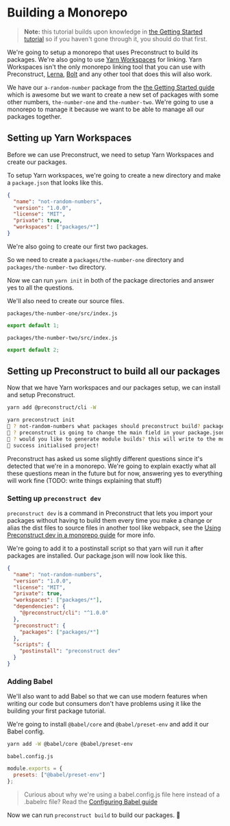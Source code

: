 # Building a Monorepo

> **Note:** this tutorial builds upon knowledge in [the Getting Started tutorial](/tutorials) so if you haven't gone through it, you should do that first.

We're going to setup a monorepo that uses Preconstruct to build its packages. We're also going to use [Yarn Workspaces](https://yarnpkg.com/en/docs/workspaces) for linking. Yarn Workspaces isn't the only monorepo linking tool that you can use with Preconstruct, [Lerna](https://github.com/lerna/lerna), [Bolt](https://github.com/boltpkg/bolt) and any other tool that does this will also work.

We have our `a-random-number` package from the [the Getting Started guide](/getting-started) which is awesome but we want to create a new set of packages with some other numbers, `the-number-one` and `the-number-two`. We're going to use a monorepo to manage it because we want to be able to manage all our packages together.

## Setting up Yarn Workspaces

Before we can use Preconstruct, we need to setup Yarn Workspaces and create our packages.

To setup Yarn workspaces, we're going to create a new directory and make a `package.json` that looks like this.

```json
{
  "name": "not-random-numbers",
  "version": "1.0.0",
  "license": "MIT",
  "private": true,
  "workspaces": ["packages/*"]
}
```

We're also going to create our first two packages.

So we need to create a `packages/the-number-one` directory and `packages/the-number-two` directory.

Now we can run `yarn init` in both of the package directories and answer yes to all the questions.

We'll also need to create our source files.

`packages/the-number-one/src/index.js`

```jsx
export default 1;
```

`packages/the-number-two/src/index.js`

```jsx
export default 2;
```

## Setting up Preconstruct to build all our packages

Now that we have Yarn workspaces and our packages setup, we can install and setup Preconstruct.

```bash
yarn add @preconstruct/cli -W
```

```bash
yarn preconstruct init
🎁 ? not-random-numbers what packages should preconstruct build? packages/*
🎁 ? preconstruct is going to change the main field in your package.json, are you okay with that? (Press <space> to select, <a> to toggle all, <i> to invert selection)the-number-one, the-number-two
🎁 ? would you like to generate module builds? this will write to the module field in your package.json (Press <space> to select, <a> to toggle all, <i> to invert selection)the-number-one, the-number-two
🎁 success initialised project!
```

Preconstruct has asked us some slightly different questions since it's detected that we're in a monorepo. We're going to explain exactly what all these questions mean in the future but for now, answering yes to everything will work fine (TODO: write things explaining that stuff)

### Setting up `preconstruct dev`

`preconstruct dev` is a command in Preconstruct that lets you import your packages without having to build them every time you make a change or alias the dist files to source files in another tool like webpack, see the [Using Preconstruct dev in a monorepo guide](/guides/using-Preconstruct-dev-in-a-monorepo) for more info.

We're going to add it to a postinstall script so that yarn will run it after packages are installed. Our package.json will now look like this.

```json
{
  "name": "not-random-numbers",
  "version": "1.0.0",
  "license": "MIT",
  "private": true,
  "workspaces": ["packages/*"],
  "dependencies": {
    "@preconstruct/cli": "^1.0.0"
  },
  "preconstruct": {
    "packages": ["packages/*"]
  },
  "scripts": {
    "postinstall": "preconstruct dev"
  }
}
```

### Adding Babel

We'll also want to add Babel so that we can use modern features when writing our code but consumers don't have problems using it like the building your first package tutorial.

We're going to install `@babel/core` and `@babel/preset-env` and add it our Babel config.

```bash
yarn add -W @babel/core @babel/preset-env
```

`babel.config.js`

```jsx
module.exports = {
  presets: ["@babel/preset-env"]
};
```

> Curious about why we're using a babel.config.js file here instead of a .babelrc file? Read the [Configuring Babel guide](/guides/configuring-babel)

Now we can run `preconstruct build` to build our packages. 🎉
